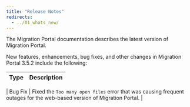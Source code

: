 ```yaml
---
title: "Release Notes"
redirects:
  - ../01_whats_new/
---
```


The Migration Portal documentation describes the latest version of Migration Portal.

New features, enhancements, bug fixes, and other changes in Migration Portal 3.5.2 include the following:

| Type | Description |
| ---- |------------ |

| Bug Fix | Fixed the `Too many open files` error that was causing frequent outages for the web-based version of Migration Portal. |





